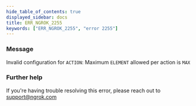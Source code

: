 ```yaml
---
hide_table_of_contents: true
displayed_sidebar: docs
title: ERR_NGROK_2255
keywords: ["ERR_NGROK_2255", "error 2255"]
---
```


### Message

Invalid configuration for `ACTION`: Maximum `ELEMENT` allowed per action is `MAX`

### Further help

If you're having trouble resolving this error, please reach out to [support@ngrok.com](mailto:support@ngrok.com?subject=Help%20with%20ERR_NGROK_2255)
